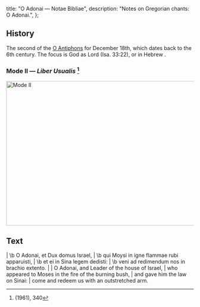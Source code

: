   title: "O Adonai — Notae Bibliae",
  description: "Notes on Gregorian chants: O Adonai.",
};

<Initial text="O Adonai" />

## History

The second of the [O Antiphons](/glossary/liturgical-terms#o-antiphons) for December 18th, which dates back to the 6th century. The focus is God as Lord (Isa. 33:22), or in Hebrew *<Definition lang="hebrew" anchor="adonai" text="Adonai" />*.

### Mode II — *Liber Usualis* [^1]

<Image
  src="/chants/o-adonai.svg"
  alt="Mode II"
  width="600"
  height="388"
/>

## Text

<Poetry>
|  \b O Adonai, et Dux domus Israel,
|  \b qui Moysi in igne flammae rubi apparuisti,
|  \b et ei in Sina legem dedisti:
|  \b veni ad redimendum nos in brachio extento.
|
|  O Adonai, and Leader of the house of Israel,
|  who appeared to Moses in the fire of the burning bush,
|  and gave him the law on Sinai:
|  come and redeem us with an outstretched arm.
</Poetry>

[^1]: *<Definition lang="latin" anchor="liber-usualis" text="Liber Usualis" />* (1961), 340
